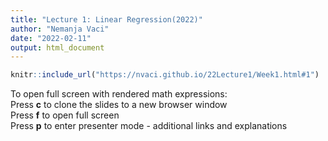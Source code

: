 ```yaml
---
title: "Lecture 1: Linear Regression(2022)"
author: "Nemanja Vaci"
date: "2022-02-11"
output: html_document
---
```


```r
knitr::include_url("https://nvaci.github.io/22Lecture1/Week1.html#1")
```

To open full screen with rendered math expressions: </br>
Press __c__ to clone the slides to a new browser window</br>
Press __f__ to open full screen</br>
Press __p__ to enter presenter mode - additional links and explanations